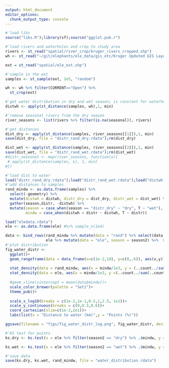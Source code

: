 ```yaml
---
output: html_document
editor_options: 
  chunk_output_type: console
---
```

```r
#'load libs
source("libs.R");library(sf);source("ggplot.pub.r")

#'load rivers and waterholes and crop to study area
rivers <- st_read("spatial/river_crop/kruger_rivers_cropped.shp")
wh <- st_read("~/git/elephants/ele_data/gis_etc/Kruger Updated GIS Layers/waterpoints_zambatis_2011.shp")

ext = st_read("spatial/ele_ext.shp")

#'sample in the ext
samples <- st_sample(ext, 2e5, "random")

wh <- wh %>% filter(CURRENT=="Open") %>% 
  st_crop(ext)
```

```r
#'get water distribution in dry and wet season; is constant for waterholes
distwh <- apply(st_distance(samples, wh),1, min)

#'remove seasonal rivers from the dry season
river_seasons <- list(rivers %>% filter(is.na(seasonal)), rivers)

#'get distances
dist_dry <- apply(st_distance(samples, river_seasons[[1]]),1, min)
save(dist_dry, file = "distr_rand_dry.rdata");rm(dist_dry)

dist_wet <- apply(st_distance(samples, river_seasons[[2]]),1, min)
save(dist_wet, file = "distr_rand_wet.rdata");rm(dist_wet)
#distr_seasonal <- map(river_seasons, function(x){
 # apply(st_distance(samples, x), 1, min)
#})
```

```r
#'load dist to water
load("distr_rand_dry.rdata");load("distr_rand_wet.rdata");load("distwh.rdata")
#'add distances to samples
rand_mindw <- as.data.frame(samples) %>% 
  select(-geometry) %>% 
  mutate(distwh = distwh, distr_dry = dist_dry, distr_wet = dist_wet) %>% 
  gather(season,distr, -distwh) %>% 
  mutate(season = case_when(season == "distr_dry" ~ "dry", T ~ "wet"),
         mindw = case_when(distwh < distr ~ distwh, T ~ distr))
```

```r
load("eledata.rdata")
ele <- as.data.frame(ele) #%>% sample_n(1e4)

data <- bind_rows(rand_mindw %>% mutate(data = "rand") %>% select(data,season, mindw),
                  ele %>% mutate(data = "ele", season = season2) %>%  select(data,season,mindw))
#'plot distribution
fig_water_distr <- 
  ggplot()+
  geom_rangeframe(data = data_frame(x=c(1e-2,10), y=c(0,.6)), aes(x,y))+
  
  stat_density(data = rand_mindw, aes(x = mindw/1e3, y = (..count../sum(..count..))*100, col = season), geom = "line", position = "identity", lty = 2, size = 0.4)+
  stat_density(data = ele, aes(x = mindw/1e3, y =(..count../sum(..count..))*100, col = season2), geom = "line", position = "identity", lty = 1, size = 0.4)+
    
  #geom_vline(xintercept = mean(data$mindw))+
  scale_color_brewer(palette = "Set1")+
  theme_pub()+
  
  scale_x_log10(breaks = c(1e-2,1e-1,0.5,1,2.5, 1e1))+
  scale_y_continuous(breaks = c(0,0.3,0.6))+
  coord_cartesian(xlim=c(1e-2,2e1))+
  labs(list(x = "Distance to water (km)",y = "Points (%)"))

ggsave(filename = "figs/fig_water_distr_log.png", fig_water_distr, device = png(),width = half, height = half);dev.off()
```

```r
#'KS test for points
ks.dry <- ks.test(x = ele %>% filter(season2 == "dry") %>% .$mindw, y = rand_mindw %>% filter(season == "dry") %>% .$mindw)

ks.wet <- ks.test(x = ele %>% filter(season2 == "wet") %>% .$mindw, y = rand_mindw %>% filter(season == "wet") %>% .$mindw)
```

```r
#'save data
save(ks.dry, ks.wet, rand_mindw, file = "water_distribution.rdata")
```

